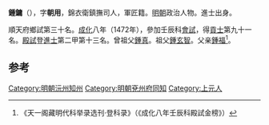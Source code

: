 '''鍾鏞'''（{{bd|1446年||？}}），字'''朝用'''，錦衣衛鎮撫司人，軍匠籍。[[明朝|明朝]]政治人物。進士出身。

順天府鄉試第三十名。[[成化|成化]]八年（1472年），參加壬辰科[[會試|會試]]，得[[貢士|貢士]]第九十一名。[[殿試|殿試]]登[[進士|進士]]第二甲第十三名。曾祖父[[鍾真|鍾真]]。祖父[[鍾玄智|鍾玄智]]。父亲[[鍾福|鍾福]]<ref>《天一阁藏明代科举录选刊·登科录》（《成化八年壬辰科殿試金榜》）</ref>。

==参考==
{{reflist}}
{{明朝人物小作品}}
{{成化八年壬辰科殿試金榜}}

[[Category:明朝沅州知州|Category:明朝沅州知州]]
[[Category:明朝兗州府同知|Category:明朝兗州府同知]]
[[Category:上元人|Category:上元人]]